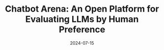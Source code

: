 ---
title: "Chatbot Arena: An Open Platform for Evaluating LLMs by Human Preference"
date: '2024-07-15'
tags: ['ICML2024']
draft: false
authors: ['Wei-Lin Chiang*', 'Lianmin Zheng*', 'Ying Sheng', 'Anastasios Nikolas Angelopoulos', 'Tianle Li', 'Dacheng Li', 'Banghua Zhu', 'Hao Zhang', 'Michael Jordan', 'Joseph E. Gonzalez', 'Ion Stoica']
canonicalUrl: https://arxiv.org/pdf/2403.04132.pdf
---